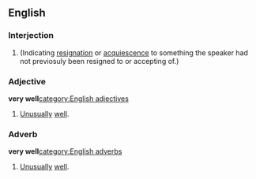 ==English==
===Interjection===
{{en-intj}}
#(Indicating [[resignation]] or [[acquiescence]] to something the speaker had not previosuly been resigned to or accepting of.)
<!--SOP headers are out of alphabetcial order so that the idiomatic
    sense is 1st, with the sums of parts after it.-->

===Adjective===
'''very well'''[[category:English adjectives]]
#[[unusually|Unusually]] [[well]].
===Adverb===
'''very well'''[[category:English adverbs]]
#[[unusually|Unusually]] [[well]].